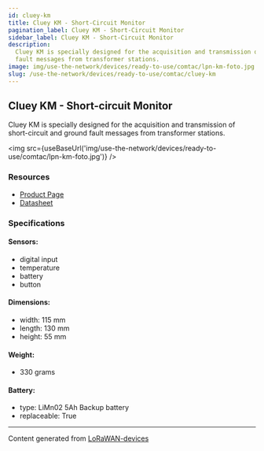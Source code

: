 ```yaml
---
id: cluey-km
title: Cluey KM - Short-Circuit Monitor
pagination_label: Cluey KM - Short-Circuit Monitor
sidebar_label: Cluey KM - Short-Circuit Monitor
description:
  Cluey KM is specially designed for the acquisition and transmission of short-circuit and ground
  fault messages from transformer stations.
image: img/use-the-network/devices/ready-to-use/comtac/lpn-km-foto.jpg
slug: /use-the-network/devices/ready-to-use/comtac/cluey-km
---
```



## Cluey KM - Short-circuit Monitor

Cluey KM is specially designed for the acquisition and transmission of short-circuit and ground
fault messages from transformer stations.

<img src={useBaseUrl('img/use-the-network/devices/ready-to-use/comtac/lpn-km-foto.jpg')} />

### Resources

- [Product Page](https://www.comtac.ch/en/produkte/lora/cluey/index.html#KM)
- [Datasheet](https://www.comtac.ch/cms/upload/downloads/dokumente/C-FS-Cluey_KM_220613_EN.pdf)

### Specifications

#### Sensors:

- digital input
- temperature
- battery
- button

#### Dimensions:

- width: 115 mm
- length: 130 mm
- height: 55 mm

#### Weight:

- 330 grams

#### Battery:

- type: LiMn02 5Ah Backup battery
- replaceable: True

---

Content generated from [LoRaWAN-devices](https://github.com/TheThingsNetwork/lorawan-devices)
